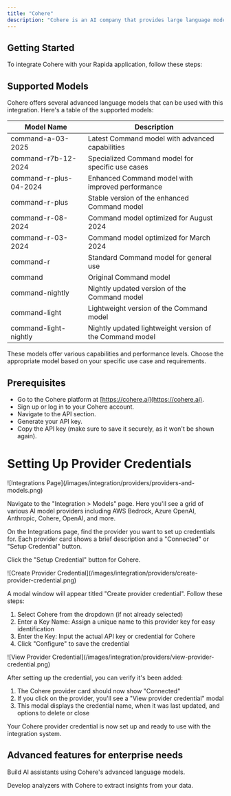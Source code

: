 ```yaml
---
title: "Cohere"
description: "Cohere is an AI company that provides large language models and NLP tools for developers and businesses."
---
```


## Getting Started

To integrate Cohere with your Rapida application, follow these steps:

## Supported Models

Cohere offers several advanced language models that can be used with this integration. Here's a table of the supported models:

| Model Name             | Description                                              |
| ---------------------- | -------------------------------------------------------- |
| command-a-03-2025      | Latest Command model with advanced capabilities          |
| command-r7b-12-2024    | Specialized Command model for specific use cases         |
| command-r-plus-04-2024 | Enhanced Command model with improved performance         |
| command-r-plus         | Stable version of the enhanced Command model             |
| command-r-08-2024      | Command model optimized for August 2024                  |
| command-r-03-2024      | Command model optimized for March 2024                   |
| command-r              | Standard Command model for general use                   |
| command                | Original Command model                                   |
| command-nightly        | Nightly updated version of the Command model             |
| command-light          | Lightweight version of the Command model                 |
| command-light-nightly  | Nightly updated lightweight version of the Command model |

These models offer various capabilities and performance levels. Choose the appropriate model based on your specific use case and requirements.

## Prerequisites

- Go to the Cohere platform at [https://cohere.ai](https://cohere.ai).
- Sign up or log in to your Cohere account.
- Navigate to the API section.
- Generate your API key.
- Copy the API key (make sure to save it securely, as it won't be shown again).

# Setting Up Provider Credentials

<Steps>
<Step title="Access the Integrations Page">
![Integrations Page](/images/integration/providers/providers-and-models.png)

Navigate to the "Integration > Models" page. Here you'll see a grid of various AI model providers including AWS Bedrock, Azure OpenAI, Anthropic, Cohere, OpenAI, and more.

</Step>

<Step title="Select a Provider">
On the Integrations page, find the provider you want to set up credentials for. Each provider card shows a brief description and a "Connected" or "Setup Credential" button.

Click the "Setup Credential" button for Cohere.

</Step>

<Step title="Create Provider Credential">
![Create Provider Credential](/images/integration/providers/create-provider-credential.png)

A modal window will appear titled "Create provider credential". Follow these steps:

1. Select Cohere from the dropdown (if not already selected)
2. Enter a Key Name: Assign a unique name to this provider key for easy identification
3. Enter the Key: Input the actual API key or credential for Cohere
4. Click "Configure" to save the credential

</Step>

<Step title="Verify Credential Setup">
![View Provider Credential](/images/integration/providers/view-provider-credential.png)

After setting up the credential, you can verify it's been added:

1. The Cohere provider card should now show "Connected"
2. If you click on the provider, you'll see a "View provider credential" modal
3. This modal displays the credential name, when it was last updated, and options to delete or close

</Step>
</Steps>

Your Cohere provider credential is now set up and ready to use with the integration system.

## Advanced features for enterprise needs

<CardGroup cols={2}>
  <Card title="Create Assistant" icon="robot" href="/assistants/cohere">
    <p className="text-sm mt-2 leading-none">
      Build AI assistants using Cohere's advanced language models.
    </p>
  </Card>
  <Card
    title="Create Analyzer"
    icon="magnifying-glass-chart"
    href="/analyzers/cohere"
  >
    <p className="text-sm mt-2 leading-none">
      Develop analyzers with Cohere to extract insights from your data.
    </p>
  </Card>
</CardGroup>
